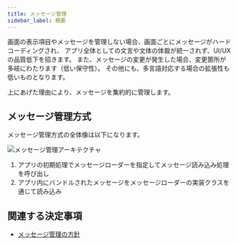 ```yaml
---
title: メッセージ管理
sidebar_label: 概要
---
```


画面の表示項目やメッセージを管理しない場合、画面ごとにメッセージがハードコーディングされ、
アプリ全体としての文言や文体の体裁が統一されず、UI/UXの品質低下を招きます。
また、メッセージの変更が発生した場合、変更箇所が多岐にわたります（低い保守性）。
その他にも、多言語対応する場合の拡張性も低いものとなります。

上にあげた理由により、メッセージを集約的に管理します。

## メッセージ管理方式

メッセージ管理方式の全体像は以下になります。

![メッセージ管理アーキテクチャ](message-configuration.drawio.png)

1. アプリの初期処理でメッセージローダーを指定してメッセージ読み込み処理を呼び出し
2. アプリ内にバンドルされたメッセージをメッセージローダーの実装クラスを通じて読み込み

## 関連する決定事項

- [メッセージ管理の方針](../../decisions/adr-005-message-adr.mdx)
